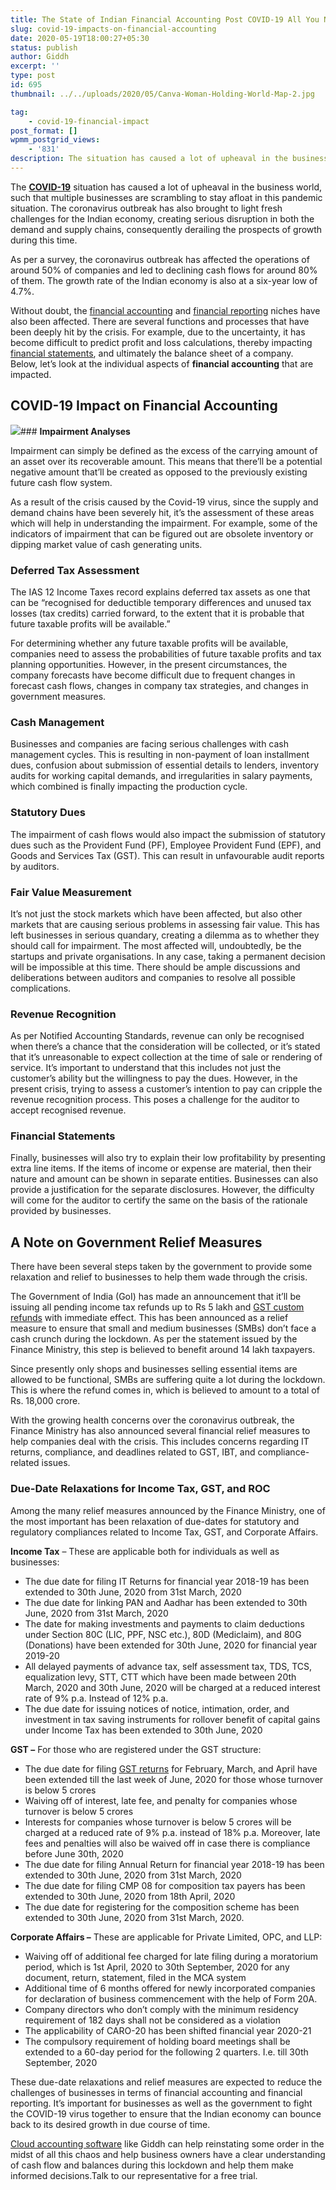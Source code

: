 ```yaml
---
title: The State of Indian Financial Accounting Post COVID-19 All You Need to Know
slug: covid-19-impacts-on-financial-accounting
date: 2020-05-19T18:00:27+05:30
status: publish
author: Giddh
excerpt: ''
type: post
id: 695
thumbnail: ../../uploads/2020/05/Canva-Woman-Holding-World-Map-2.jpg

tag:
    - covid-19-financial-impact
post_format: []
wpmm_postgrid_views:
    - '831'
description: The situation has caused a lot of upheaval in the business world, such that multiple businesses are scrambling to stay 
---
```

The [**COVID-19**](https://www.mygov.in/covid-19) situation has caused a lot of upheaval in the business world, such that multiple businesses are scrambling to stay afloat in this pandemic situation. The coronavirus outbreak has also brought to light fresh challenges for the Indian economy, creating serious disruption in both the demand and supply chains, consequently derailing the prospects of growth during this time.

As per a survey, the coronavirus outbreak has affected the operations of around 50% of companies and led to declining cash flows for around 80% of them. The growth rate of the Indian economy is also at a six-year low of 4.7%.

Without doubt, the [financial accounting](https://giddh.com/blog/finance-basics-how-to-forecast-expenses) and [financial reporting](https://giddh.com/blog/everything-you-need-to-know-about-business-financial-reporting) niches have also been affected. There are several functions and processes that have been deeply hit by the crisis. For example, due to the uncertainty, it has become difficult to predict profit and loss calculations, thereby impacting [financial statements](https://www.investopedia.com/terms/f/financial-statements.asp), and ultimately the balance sheet of a company.   
Below, let’s look at the individual aspects of **financial accounting** that are impacted.

**COVID-19 Impact on Financial Accounting**
-------------------------------------------

![](../../uploads/2020/05/Canva-Woman-Holding-World-Map-2.jpg)### **Impairment Analyses**

Impairment can simply be defined as the excess of the carrying amount of an asset over its recoverable amount. This means that there’ll be a potential negative amount that’ll be created as opposed to the previously existing future cash flow system.

As a result of the crisis caused by the Covid-19 virus, since the supply and demand chains have been severely hit, it’s the assessment of these areas which will help in understanding the impairment. For example, some of the indicators of impairment that can be figured out are obsolete inventory or dipping market value of cash generating units.

### **Deferred Tax Assessmen**t

The IAS 12 Income Taxes record explains deferred tax assets as one that can be “recognised for deductible temporary differences and unused tax losses (tax credits) carried forward, to the extent that it is probable that future taxable profits will be available.”

For determining whether any future taxable profits will be available, companies need to assess the probabilities of future taxable profits and tax planning opportunities. However, in the present circumstances, the company forecasts have become difficult due to frequent changes in forecast cash flows, changes in company tax strategies, and changes in government measures.

### **Cash Management**

Businesses and companies are facing serious challenges with cash management cycles. This is resulting in non-payment of loan installment dues, confusion about submission of essential details to lenders, inventory audits for working capital demands, and irregularities in salary payments, which combined is finally impacting the production cycle.

### **Statutory Dues**

The impairment of cash flows would also impact the submission of statutory dues such as the Provident Fund (PF), Employee Provident Fund (EPF), and Goods and Services Tax (GST). This can result in unfavourable audit reports by auditors.

### **Fair Value Measurement**

It’s not just the stock markets which have been affected, but also other markets that are causing serious problems in assessing fair value. This has left businesses in serious quandary, creating a dilemma as to whether they should call for impairment. The most affected will, undoubtedly, be the startups and private organisations. In any case, taking a permanent decision will be impossible at this time. There should be ample discussions and deliberations between auditors and companies to resolve all possible complications.

### **Revenue Recognition**

As per Notified Accounting Standards, revenue can only be recognised when there’s a chance that the consideration will be collected, or it’s stated that it’s unreasonable to expect collection at the time of sale or rendering of service. It’s important to understand that this includes not just the customer’s ability but the willingness to pay the dues. However, in the present crisis, trying to assess a customer’s intention to pay can cripple the revenue recognition process. This poses a challenge for the auditor to accept recognised revenue.

### **Financial Statements**

Finally, businesses will also try to explain their low profitability by presenting extra line items. If the items of income or expense are material, then their nature and amount can be shown in separate entities. Businesses can also provide a justification for the separate disclosures. However, the difficulty will come for the auditor to certify the same on the basis of the rationale provided by businesses.

**A Note on Government Relief Measures**
----------------------------------------

There have been several steps taken by the government to provide some relaxation and relief to businesses to help them wade through the crisis.

The Government of India (GoI) has made an announcement that it’ll be issuing all pending income tax refunds up to Rs 5 lakh and [GST custom refunds](https://giddh.com/blog/tags/gst) with immediate effect. This has been announced as a relief measure to ensure that small and medium businesses (SMBs) don’t face a cash crunch during the lockdown. As per the statement issued by the Finance Ministry, this step is believed to benefit around 14 lakh taxpayers.

Since presently only shops and businesses selling essential items are allowed to be functional, SMBs are suffering quite a lot during the lockdown. This is where the refund comes in, which is believed to amount to a total of Rs. 18,000 crore.

With the growing health concerns over the coronavirus outbreak, the Finance Ministry has also announced several financial relief measures to help companies deal with the crisis. This includes concerns regarding IT returns, compliance, and deadlines related to GST, IBT, and compliance-related issues.

### **Due-Date Relaxations for Income Tax, GST, and ROC**

Among the many relief measures announced by the Finance Ministry, one of the most important has been relaxation of due-dates for statutory and regulatory compliances related to Income Tax, GST, and Corporate Affairs.

**Income Tax** – These are applicable both for individuals as well as businesses:

- The due date for filing IT Returns for financial year 2018-19 has been extended to 30th June, 2020 from 31st March, 2020
- The due date for linking PAN and Aadhar has been extended to 30th June, 2020 from 31st March, 2020
- The date for making investments and payments to claim deductions under Section 80C (LIC, PPF, NSC etc.), 80D (Mediclaim), and 80G (Donations) have been extended for 30th June, 2020 for financial year 2019-20
- All delayed payments of advance tax, self assessment tax, TDS, TCS, equalization levy, STT, CTT which have been made between 20th March, 2020 and 30th June, 2020 will be charged at a reduced interest rate of 9% p.a. Instead of 12% p.a.
- The due date for issuing notices of notice, intimation, order, and investment in tax saving instruments for rollover benefit of capital gains under Income Tax has been extended to 30th June, 2020

**GST –** For those who are registered under the GST structure:

- The due date for filing [GST returns](https://giddh.com/blog/how-to-use-gst-software-online) for February, March, and April have been extended till the last week of June, 2020 for those whose turnover is below 5 crores
- Waiving off of interest, late fee, and penalty for companies whose turnover is below 5 crores
- Interests for companies whose turnover is below 5 crores will be charged at a reduced rate of 9% p.a. instead of 18% p.a. Moreover, late fees and penalties will also be waived off in case there is compliance before June 30th, 2020
- The due date for filing Annual Return for financial year 2018-19 has been extended to 30th June, 2020 from 31st March, 2020
- The due date for filing CMP 08 for composition tax payers has been extended to 30th June, 2020 from 18th April, 2020
- The due date for registering for the composition scheme has been extended to 30th June, 2020 from 31st March, 2020.

**Corporate Affairs –** These are applicable for Private Limited, OPC, and LLP:

- Waiving off of additional fee charged for late filing during a moratorium period, which is 1st April, 2020 to 30th September, 2020 for any document, return, statement, filed in the MCA system
- Additional time of 6 months offered for newly incorporated companies for declaration of business commencement with the help of Form 20A.
- Company directors who don’t comply with the minimum residency requirement of 182 days shall not be considered as a violation
- The applicability of CARO-20 has been shifted financial year 2020-21
- The compulsory requirement of holding board meetings shall be extended to a 60-day period for the following 2 quarters. I.e. till 30th September, 2020

These due-date relaxations and relief measures are expected to reduce the challenges of businesses in terms of financial accounting and financial reporting. It’s important for businesses as well as the government to fight the COVID-19 virus together to ensure that the Indian economy can bounce back to its desired growth in due course of time.

[Cloud accounting software](https://giddh.com) like Giddh can help reinstating some order in the midst of all this chaos and help business owners have a clear understanding of cash flow and balances during this lockdown and help them make informed decisions.Talk to our representative for a free trial.